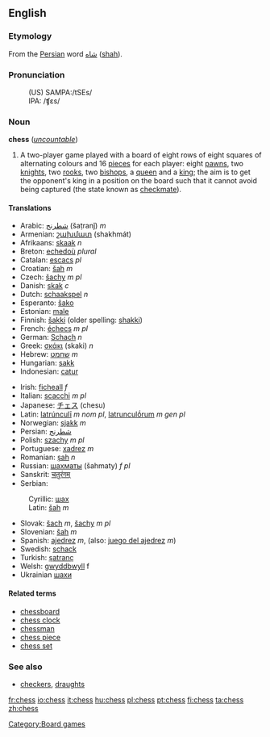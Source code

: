 ==English==
===Etymology===
From the [[Persian]] word [[شاه]] ([[shah]]).

===Pronunciation===
:(US) SAMPA:/tSEs/
:IPA: /ʧɛs/

===Noun===
'''chess''' (''[[uncountable]]'')
# A two-player game played with a board of eight rows of eight squares of alternating colours and 16 [[piece]]s for each player: eight [[pawn]]s, two [[knight]]s, two [[rook]]s, two [[bishop]]s, a [[queen]] and a [[king]]; the aim is to get the opponent's king in a position on the board such that it cannot avoid being captured (the state known as [[checkmate]]).

====Translations====
{{top}}
*Arabic: [[شطرنج]] (šaṭranǰ) ''m''
*Armenian: [[շախմատ]] (shakhmát)
*Afrikaans: [[skaak]] ''n''
*Breton: [[echedoù]] ''plural''
*Catalan: [[escacs]] ''pl''
*Croatian: [[šah]] ''m''
*Czech: [[šachy]] ''m pl''
*Danish: [[skak]] ''c''
*Dutch: [[schaakspel]] ''n'' <!--Wikipedia has "schaken"--><!--thatʼs the verb form: “to play c.”-->
*Esperanto: [[ŝako]]
*Estonian: [[male]]
*Finnish: [[šakki]] (older spelling: [[shakki]])
*French: [[échecs]] ''m pl''
*German: [[Schach]] ''n''
*Greek: [[σκάκι]] (skaki) ''n''
*Hebrew: [[שחמט]] ''m''
*Hungarian: [[sakk]]
*Indonesian: [[catur]]
{{mid}}
*Irish: [[ficheall]] ''f''
*Italian: [[scacchi]] ''m pl''
*Japanese: [[チェス]] (chesu)
*Latin: [[latrúnculī]] ''m nom pl'', [[latrunculṓrum]] ''m gen pl''
*Norwegian: [[sjakk]] ''m''
*Persian: [[شطرنج]]
*Polish: [[szachy]] ''m pl''
*Portuguese: [[xadrez]] ''m''
*Romanian: [[șah]] ''n''
*Russian: [[шахматы]] (šahmaty) ''f pl''
*Sanskrit: [[चतुरंगम्]]
*Serbian:
:Cyrillic: [[шах]]
:Latin: [[šah]] ''m''
*Slovak: [[šach]] ''m'', [[šachy]] ''m pl''
*Slovenian: [[šah]] ''m''
*Spanish: [[ajedrez]] ''m'', (also: [[juego del ajedrez]] ''m'')
*Swedish: [[schack]]
*Turkish: [[şatranç]]
*Welsh: [[gwyddbwyll]] f
*Ukrainian [[шахи]]
{{bottom}}

====Related terms====
*[[chessboard]]
*[[chess clock]]
*[[chessman]]
*[[chess piece]]
*[[chess set]]

===See also===
{{Wikipedia}}
{{Wikibooks}}
*[[checkers]], [[draughts]]

[[Category:Board games]]

[[fr:chess]]
[[io:chess]]
[[it:chess]]
[[hu:chess]]
[[pl:chess]]
[[pt:chess]]
[[fi:chess]]
[[ta:chess]]
[[zh:chess]]